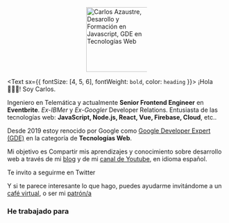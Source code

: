
<p style="display:block;margin:0 auto;width:140px">
    <img width="149" src="./carlos-azaustre-gde-web.png" alt="Carlos Azaustre, Desarollo y Formación en Javascript, GDE en Tecnologías Web" />
</p>

<Text sx={{ fontSize: [4, 5, 6], fontWeight: `bold`, color: `heading` }}>
¡Hola 🙋🏻‍♂️! Soy Carlos.
</Text>

Ingeniero en Telemática y actualmente **Senior Frontend Engineer** en **Eventbrite**. 
*Ex-IBMer* y *Ex-Googler* Developer Relations. Entusiasta de las tecnologías web: **JavaScript, Node.js, React, Vue, Firebase, Cloud**, etc.. 

Desde 2019 estoy renocido por Google como [Google Developer Expert (GDE)](https://developers.google.com/community/experts/directory/profile/profile-carlos_azaustre) en la categoría de **Tecnologías Web**.

Mi objetivo es Compartir mis aprendizajes y conocimiento sobre desarrollo web a través de mi [blog](/blog) y de mi [canal de Youtube](https://www.youtube.com/carlosazaustre?sub_confirmation=1), en idioma español.

Te invito a seguirme en Twitter <TwitterFollowBtn username="carlosazaustre" />

Y si te parece interesante lo que hago, puedes ayudarme invitándome a un [café virtual](https://www.buymeacoffee.com/carlosazaustre), o ser mi [patrón/a](https://www.patreon.com/bePatron?u=2390240)

### He trabajado para

<CompanyLogos/>